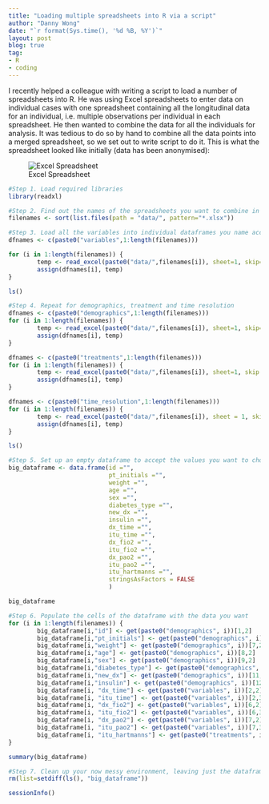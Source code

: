 ```yaml
---
title: "Loading multiple spreadsheets into R via a script"
author: "Danny Wong"
date: "`r format(Sys.time(), '%d %B, %Y')`"
layout: post
blog: true
tag:
- R
- coding
---
```


I recently helped a colleague with writing a script to load a number of spreadsheets into R. He was using Excel spreadsheets to enter data on individual cases with one spreadsheet containing all the longitudinal data for an individual, i.e. multiple observations per individual in each spreadsheet. He then wanted to combine the data for all the individuals for analysis. It was tedious to do so by hand to combine all the data points into a merged spreadsheet, so we set out to write script to do it. This is what the spreadsheet looked like initially (data has been anonymised):

![Excel Spreadsheet](../figures/2016-06-13-Loading-multiple-spreadsheets-into-R-via-a-script/screenshot.png)

```r
#Step 1. Load required libraries
library(readxl)

#Step 2. Find out the names of the spreadsheets you want to combine in the target folder
filenames <- sort(list.files(path = "data/", pattern="*.xlsx"))

#Step 3. Load all the variables into individual dataframes you name according to the number 
dfnames <- c(paste0("variables",1:length(filenames)))

for (i in 1:length(filenames)) {
        temp <- read_excel(paste0("data/",filenames[i]), sheet=1, skip=17, col_names=FALSE)[1:58,1:8]
        assign(dfnames[i], temp)
}

ls()

#Step 4. Repeat for demographics, treatment and time resolution
dfnames <- c(paste0("demographics",1:length(filenames)))
for (i in 1:length(filenames)) {
        temp <- read_excel(paste0("data/",filenames[i]), sheet=1, skip=2, col_names=FALSE)[1:12,1:2]
        assign(dfnames[i], temp)
}

dfnames <- c(paste0("treatments",1:length(filenames)))
for (i in 1:length(filenames)) {
        temp <- read_excel(paste0("data/",filenames[i]), sheet=1, skip = 77, col_names = FALSE)[1:36,]
        assign(dfnames[i], temp)
}

dfnames <- c(paste0("time_resolution",1:length(filenames)))
for (i in 1:length(filenames)) {
        temp <- read_excel(paste0("data/",filenames[i]), sheet = 1, skip = 115,col_names = FALSE)[1:5,1:4]
        assign(dfnames[i], temp)
}

ls()

#Step 5. Set up an empty dataframe to accept the values you want to choose
big_dataframe <- data.frame(id ="", 
                            pt_initials ="", 
                            weight ="", 
                            age ="",
                            sex ="",
                            diabetes_type ="",
                            new_dx ="",
                            insulin ="",
                            dx_time ="",
                            itu_time ="",
                            dx_fio2 ="",
                            itu_fio2 ="",
                            dx_pao2 ="",
                            itu_pao2 ="",
                            itu_hartmanns ="",
                            stringsAsFactors = FALSE
                            )

big_dataframe

#Step 6. Populate the cells of the dataframe with the data you want 
for (i in 1:length(filenames)) {
        big_dataframe[i,"id"] <- get(paste0("demographics", i))[1,2]
        big_dataframe[i,"pt_initials"] <- get(paste0("demographics", i))[2,2]
        big_dataframe[i,"weight"] <- get(paste0("demographics", i))[7,2]
        big_dataframe[i,"age"] <- get(paste0("demographics", i))[8,2]
        big_dataframe[i,"sex"] <- get(paste0("demographics", i))[9,2]
        big_dataframe[i,"diabetes_type"] <- get(paste0("demographics", i))[10,2]
        big_dataframe[i,"new_dx"] <- get(paste0("demographics", i))[11,2]
        big_dataframe[i,"insulin"] <- get(paste0("demographics", i))[12,2]
        big_dataframe[i, "dx_time"] <- get(paste0("variables", i))[2,2]
        big_dataframe[i, "itu_time"] <- get(paste0("variables", i))[2,3]
        big_dataframe[i, "dx_fio2"] <- get(paste0("variables", i))[6,2]
        big_dataframe[i, "itu_fio2"] <- get(paste0("variables", i))[6,3]
        big_dataframe[i, "dx_pao2"] <- get(paste0("variables", i))[7,2]
        big_dataframe[i, "itu_pao2"] <- get(paste0("variables", i))[7,3]
        big_dataframe[i, "itu_hartmanns"] <- get(paste0("treatments", i))[10,3]
}

summary(big_dataframe)

#Step 7. Clean up your now messy environment, leaving just the dataframe you're interested in
rm(list=setdiff(ls(), "big_dataframe"))
```

```r
sessionInfo()
```